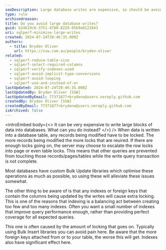 ```yaml
---
seoDescription: Large database writes are expensive, so should be avoided?
type: rule
archivedreason:
title: Do you avoid large database writes?
guid: b24619c6-3751-4780-8229-85b9e0121b43
uri: sqlperf-minimise-large-writes
created: 2024-07-24T20:46:35.000Z
authors:
  - title: Bryden Oliver
    url: https://ssw.com.au/people/bryden-oliver
related:
  - sqlperf-reduce-table-size
  - sqlperf-select-required-columns
  - sqlperf-verify-indexes-used
  - sqlperf-avoid-implicit-type-conversions
  - sqlperf-avoid-looping
  - sqlperf-use-and-instead-of-or
lastUpdated: 2024-07-24T20:46:35.000Z
lastUpdatedBy: Bryden Oliver [SSW]
lastUpdatedByEmail: 77371877+brydeno@users.noreply.github.com
createdBy: Bryden Oliver [SSW]
createdByEmail: 77371877+brydeno@users.noreply.github.com
isArchived: false
---
```


<introEmbed
  body={<>
It can be very expensive to write large blocks of data into databases. What can you do instead?
  </>}
/>
When data is written into a database table, any records being modified have to be locked. The more records being modified the more locks that are reuired. If there are enough locks going on, the server may choose to escalate the row locks into page or even table locks. This means that other queries are prevented from touching those records/pages/tables while the write query transaction is not complete.

Most databases have custom Bulk Update libraries which optimise these operations as much as possible, so using these will alleviate these issues somewhat.

The other thing to be aware of is that any indexes or foreign keys that contain the columns being updated by the writes will cause extra locking. This is one of the reasons that indexing is a balancing act between creating too few and too many indexes. Often you want a small number of indexes that improve query performance enough, rather than providing perfect coverage for all expected queries.

This one is often caused by the amount of locking that goes on.
Typically using Bulk Insert libraries you can avoid pain here. Be aware that the more foreign keys attached from or to your table, the worse this will get.
Indexes also have significant effect here.
